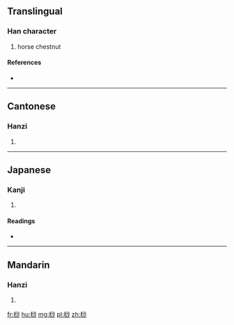==Translingual==

===Han character===
{{Han char|rn=75|rad=木|as=07|sn=11|four=4992<sub>0</sub>|canj=木水火竹 (DEFH)}}

# horse chestnut

====References====
* {{Han ref|kx=0526.220|dkj=14797|dj=0915.150|hdz=21220.030|uh=686B|ud=26731|bh=D5C4|bd=54724}}

----

==Cantonese==

===Hanzi===
{{yue-hanzi|jyut=|y=so1}}

# {{defn|lang=yue|sort=木07}}

----

==Japanese==

===Kanji===
{{ja-kanji|grade=|rs=木07}}

# {{defn|lang=ja|sort=木07}}

====Readings====
* {{ja-readings|on=[[さ]] (sa)|kun=[[へご]] (hego)}}

----

==Mandarin==

===Hanzi===
{{cmn-hanzi|pin=[[chén]] ([[chen2]]), [[suō]] ([[suo1]])|wg=ch'en<sup>2</sup>, so<sup>1</sup>}}

# {{defn|lang=cmn|sort=木07}}

[[fr:桫]]
[[hu:桫]]
[[mg:桫]]
[[pl:桫]]
[[zh:桫]]